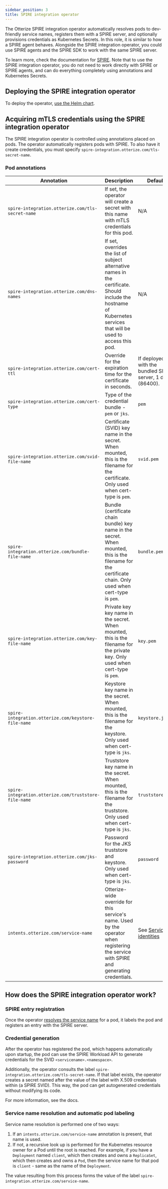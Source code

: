 ```yaml
---
sidebar_position: 3
title: SPIRE integration operator
---
```


The Otterize SPIRE integration operator automatically resolves pods to dev-friendly service names, registers them with a SPIRE server, and optionally provisions credentials as Kubernetes Secrets. In this role, it is similar to how a SPIRE agent behaves.
Alongside the SPIRE integration operator, you could use SPIRE agents and the SPIRE SDK to work with the same SPIRE server.

To learn more, check the documentation for [SPIRE](https://spiffe.io/docs/latest/spire-about/spire-concepts/). Note that to use the SPIRE integration operator, you do not need to work directly with SPIRE or SPIRE agents, and can do everything completely using annotations and Kubernetes Secrets.

## Deploying the SPIRE integration operator
To deploy the operator, [use the Helm chart](/components/spire-integration-operator/helm-chart).

## Acquiring mTLS credentials using the SPIRE integration operator
The SPIRE integration operator is controlled using annotations placed on pods. The operator automatically registers pods with SPIRE. To also have it create credentials, you must specify `spire-integration.otterize.com/tls-secret-name`. 

### Pod annotations

| Annotation                                            | Description                                                                                                                                                          | Default                                                   |
|-------------------------------------------------------|----------------------------------------------------------------------------------------------------------------------------------------------------------------------|-----------------------------------------------------------|
| `spire-integration.otterize.com/tls-secret-name`      | If set, the operator will create a secret with this name with mTLS credentials for this pod.                                                                         | N/A                                                       |
| `spire-integration.otterize.com/dns-names`            | If set, overrides the list of subject alternative names in the certificate. Should include the hostname of Kubernetes services that will be used to access this pod. | N/A                                                       |
| `spire-integration.otterize.com/cert-ttl`             | Override for the expiration time for the certificate in seconds.                                                                                                     | If deployed with the bundled SPIRE server, 1 day (86400). |
| `spire-integration.otterize.com/cert-type`            | Type of the credential bundle - `pem` or `jks`.                                                                                                                      | `pem`                                                     |
| `spire-integration.otterize.com/svid-file-name`       | Certificate (SVID) key name in the secret. When mounted, this is the filename for the certificate. Only used when cert-type is `pem`.                                | `svid.pem`                                                |
| `spire-integration.otterize.com/bundle-file-name`     | Bundle (certificate chain bundle) key name in the secret. When mounted, this is the filename for the certificate chain. Only used when cert-type is `pem`.           | `bundle.pem`                                              |
| `spire-integration.otterize.com/key-file-name`        | Private key key name in the secret. When mounted, this is the filename for the private key. Only used when cert-type is `pem`.                                       | `key.pem`                                                 |
| `spire-integration.otterize.com/keystore-file-name`   | Keystore key name in the secret. When mounted, this is the filename for the keystore. Only used when cert-type is `jks`.                                             | `keystore.jks`                                            |
| `spire-integration.otterize.com/truststore-file-name` | Truststore key name in the secret. When mounted, this is the filename for the truststore. Only used when cert-type is `jks`.                                         | `truststore.jks`                                          |
| `spire-integration.otterize.com/jks-password`         | Password for the JKS truststore and keystore. Only used when cert-type is `jks`.                                                                                     | `password`                                                |
| `intents.otterize.com/service-name`                   | Otterize-wide override for this service's name. Used by the operator when registering the service with SPIRE and generating credentials.                             | See [Service identities](/service-identities)             |

## How does the SPIRE integration operator work?

### SPIRE entry registration
Once the operator [resolves the service name](#service-name-resolution-and-automatic-pod-labeling) for a pod, it labels the pod and registers an entry with the SPIRE server.

### Credential generation
After the operator has registered the pod, which happens automatically upon startup, the pod can use the SPIRE Workload API to generate credentials for the SVID `<servicename>.<namespace>`.

Additionally, the operator consults the label `spire-integration.otterize.com/tls-secret-name`. If that label exists, the operator creates a secret named after the value of the label with X.509 credentials within (a SPIRE SVID). This way, the pod can get autogenerated credentials without modifying its code.

For more information, see the docs.

### Service name resolution and automatic pod labeling
Service name resolution is performed one of two ways:
1. If an `intents.otterize.com/service-name` annotation is present, that name is used.
2. If not, a recursive look up is performed for the Kubernetes resource owner for a Pod until the root is reached. For example, if you have a `Deployment` named `client`, which then creates and owns a `ReplicaSet`, which then creates and owns a `Pod`, then the service name for that pod is `client` - same as the name of the `Deployment`.

The value resulting from this process forms the value of the label `spire-integration.otterize.com/service-name`.

